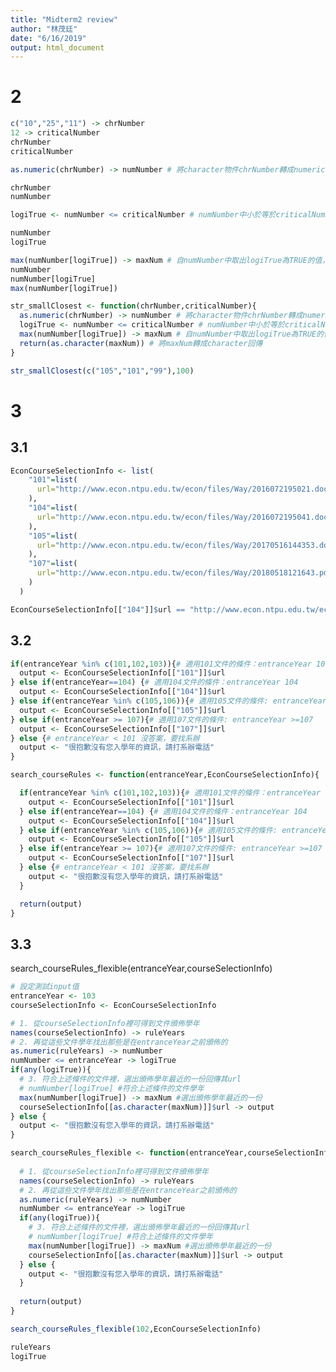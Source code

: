 ```yaml
---
title: "Midterm2 review"
author: "林茂廷"
date: "6/16/2019"
output: html_document
---
```


# 2

```r
c("10","25","11") -> chrNumber
12 -> criticalNumber
chrNumber
criticalNumber
```
```r
as.numeric(chrNumber) -> numNumber # 將character物件chrNumber轉成numeric物件numNumber

chrNumber
numNumber
```

```r
logiTrue <- numNumber <= criticalNumber # numNumber中小於等於criticalNumber的元素logic判斷值

numNumber
logiTrue
```

```r
max(numNumber[logiTrue]) -> maxNum # 自numNumber中取出logiTrue為TRUE的值，找出當中最大的存在maxNum
numNumber
numNumber[logiTrue]
max(numNumber[logiTrue])
```

```r
str_smallClosest <- function(chrNumber,criticalNumber){
  as.numeric(chrNumber) -> numNumber # 將character物件chrNumber轉成numeric物件numNumber
  logiTrue <- numNumber <= criticalNumber # numNumber中小於等於criticalNumber的元素logic判斷值
  max(numNumber[logiTrue]) -> maxNum # 自numNumber中取出logiTrue為TRUE的值，找出當中最大的存在maxNum
  return(as.character(maxNum)) # 將maxNum轉成character回傳
}
```

```r
str_smallClosest(c("105","101","99"),100)
```

# 3

## 3.1

```r
EconCourseSelectionInfo <- list(
    "101"=list(
      url="http://www.econ.ntpu.edu.tw/econ/files/Way/2016072195021.doc"
    ),
    "104"=list(
      url="http://www.econ.ntpu.edu.tw/econ/files/Way/2016072195041.doc"
    ),
    "105"=list(
      url="http://www.econ.ntpu.edu.tw/econ/files/Way/20170516144353.doc"
    ),
    "107"=list(
      url="http://www.econ.ntpu.edu.tw/econ/files/Way/20180518121643.pdf"
    )
  )
```


```r
EconCourseSelectionInfo[["104"]]$url == "http://www.econ.ntpu.edu.tw/econ/files/Way/2016072195041.doc"
```

## 3.2


```r


if(entranceYear %in% c(101,102,103)){# 適用101文件的條件：entranceYear 101, 102, 103
  output <- EconCourseSelectionInfo[["101"]]$url
} else if(entranceYear==104) {# 適用104文件的條件：entranceYear 104
  output <- EconCourseSelectionInfo[["104"]]$url
} else if(entranceYear %in% c(105,106)){# 適用105文件的條件: entranceYear 105, 106
  output <- EconCourseSelectionInfo[["105"]]$url
} else if(entranceYear >= 107){# 適用107文件的條件: entranceYear >=107
  output <- EconCourseSelectionInfo[["107"]]$url
} else {# entranceYear < 101 沒答案，要找系辦
  output <- "很抱歉沒有您入學年的資訊，請打系辦電話"
}
```



```r
search_courseRules <- function(entranceYear,EconCourseSelectionInfo){

  if(entranceYear %in% c(101,102,103)){# 適用101文件的條件：entranceYear 101, 102, 103
    output <- EconCourseSelectionInfo[["101"]]$url
  } else if(entranceYear==104) {# 適用104文件的條件：entranceYear 104
    output <- EconCourseSelectionInfo[["104"]]$url
  } else if(entranceYear %in% c(105,106)){# 適用105文件的條件: entranceYear 105, 106
    output <- EconCourseSelectionInfo[["105"]]$url
  } else if(entranceYear >= 107){# 適用107文件的條件: entranceYear >=107
    output <- EconCourseSelectionInfo[["107"]]$url
  } else {# entranceYear < 101 沒答案，要找系辦
    output <- "很抱歉沒有您入學年的資訊，請打系辦電話"
  }

  return(output)
}
```


## 3.3

search_courseRules_flexible(entranceYear,courseSelectionInfo)

```r
# 設定測試input值
entranceYear <- 103
courseSelectionInfo <- EconCourseSelectionInfo

# 1. 從courseSelectionInfo裡可得到文件頒佈學年
names(courseSelectionInfo) -> ruleYears
# 2. 再從這些文件學年找出那些是在entranceYear之前頒佈的
as.numeric(ruleYears) -> numNumber
numNumber <= entranceYear -> logiTrue
if(any(logiTrue)){
  # 3. 符合上述條件的文件裡，選出頒佈學年最近的一份回傳其url
  # numNumber[logiTrue] #符合上述條件的文件學年
  max(numNumber[logiTrue]) -> maxNum #選出頒佈學年最近的一份
  courseSelectionInfo[[as.character(maxNum)]]$url -> output
} else {
  output <- "很抱歉沒有您入學年的資訊，請打系辦電話"
}
```

```r
search_courseRules_flexible <- function(entranceYear,courseSelectionInfo){
  
  # 1. 從courseSelectionInfo裡可得到文件頒佈學年
  names(courseSelectionInfo) -> ruleYears
  # 2. 再從這些文件學年找出那些是在entranceYear之前頒佈的
  as.numeric(ruleYears) -> numNumber
  numNumber <= entranceYear -> logiTrue
  if(any(logiTrue)){
    # 3. 符合上述條件的文件裡，選出頒佈學年最近的一份回傳其url
    # numNumber[logiTrue] #符合上述條件的文件學年
    max(numNumber[logiTrue]) -> maxNum #選出頒佈學年最近的一份
    courseSelectionInfo[[as.character(maxNum)]]$url -> output
  } else {
    output <- "很抱歉沒有您入學年的資訊，請打系辦電話"
  }  
  
  return(output)
}
```

```r
search_courseRules_flexible(102,EconCourseSelectionInfo)
```



```r
ruleYears
logiTrue


```










